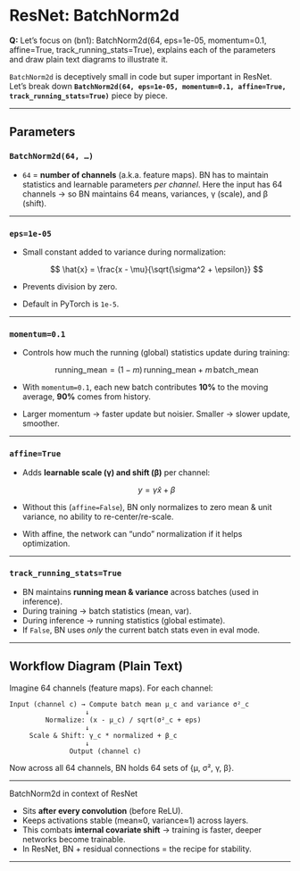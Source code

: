 # ResNet: BatchNorm2d

::: {.callout-note appearance="default" collapse="false"}
**Q:** Let's focus on (bn1): BatchNorm2d(64, eps=1e-05, momentum=0.1, affine=True, track_running_stats=True), explains each of the parameters and draw plain text diagrams to illustrate it.
:::

`BatchNorm2d` is deceptively small in code but super important in ResNet.
Let’s break down **`BatchNorm2d(64, eps=1e-05, momentum=0.1, affine=True, track_running_stats=True)`** piece by piece.

---

## Parameters

### `BatchNorm2d(64, …)`

* `64` = **number of channels** (a.k.a. feature maps).
  BN has to maintain statistics and learnable parameters *per channel*.
  Here the input has 64 channels → so BN maintains 64 means, variances, γ (scale), and β (shift).

---

### `eps=1e-05`

* Small constant added to variance during normalization:

  $$
  \hat{x} = \frac{x - \mu}{\sqrt{\sigma^2 + \epsilon}}
  $$
* Prevents division by zero.
* Default in PyTorch is `1e-5`.

---

### `momentum=0.1`

* Controls how much the running (global) statistics update during training:

  $$
  \text{running\_mean} = (1 - m)\,\text{running\_mean} + m\,\text{batch\_mean}
  $$
* With `momentum=0.1`, each new batch contributes **10%** to the moving average, **90%** comes from history.
* Larger momentum → faster update but noisier. Smaller → slower update, smoother.

---

### `affine=True`

* Adds **learnable scale (γ) and shift (β)** per channel:

  $$
  y = \gamma \hat{x} + \beta
  $$
* Without this (`affine=False`), BN only normalizes to zero mean & unit variance, no ability to re-center/re-scale.
* With affine, the network can “undo” normalization if it helps optimization.

---

### `track_running_stats=True`

* BN maintains **running mean & variance** across batches (used in inference).
* During training → batch statistics (mean, var).
* During inference → running statistics (global estimate).
* If `False`, BN uses *only* the current batch stats even in eval mode.

---

##  Workflow Diagram (Plain Text)

Imagine 64 channels (feature maps). For each channel:

```
Input (channel c) → Compute batch mean μ_c and variance σ²_c
                   ↓
         Normalize: (x - μ_c) / sqrt(σ²_c + eps)
                   ↓
     Scale & Shift: γ_c * normalized + β_c
                   ↓
               Output (channel c)
```

Now across all 64 channels, BN holds 64 sets of {μ, σ², γ, β}.

---

BatchNorm2d in context of ResNet

* Sits **after every convolution** (before ReLU).
* Keeps activations stable (mean≈0, variance≈1) across layers.
* This combats **internal covariate shift** → training is faster, deeper networks become trainable.
* In ResNet, BN + residual connections = the recipe for stability.

---
